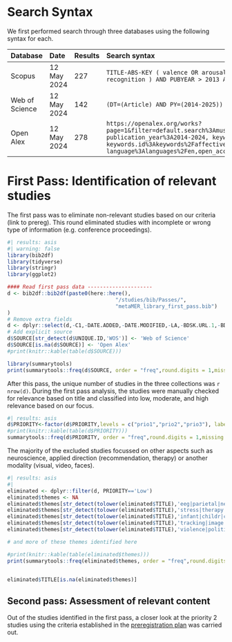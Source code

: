 # Search Syntax

We first performed search through three databases using the following syntax for each.

| Database       | Date  | Results | Search syntax                                                                                                                                                                                                                                                                                                              |
| :--------------| :------------- | :------ | :----------------------------------------------------------------------------------------------------- |
| Scopus         | 12 May 2024    | 227     | ```TITLE-ABS-KEY ( valence OR arousal OR classi OR categor OR algorithm AND music AND emotion AND recognition ) AND PUBYEAR > 2013 AND PUBYEAR < 2025 AND ( LIMIT-TO ( DOCTYPE , "ar" ) )```          |
| Web of Science | 12 May 2024    | 142     | ```(DT=(Article) AND PY=(2014-2025)) AND ALL=(music emotion recognition valence arousal)```          |
| Open Alex      | 12 May 2024    | 278     | ```https://openalex.org/works?page=1&filter=default.search%3Amusic%20emotion%20recognition%20valence%20arousal,type%3Atypes%2Farticle, publication_year%3A2014-2024, keywords.id%3Akeywords%2Femotion-recognition, keywords.id%3Akeywords%2Faffective-computing, language%3Alanguages%2Fen,open_access.any_repository_has_fulltext%3Atrue```   |


# First Pass: Identification of relevant studies

The first pass was to eliminate non-relevant studies based on our criteria (link to prereg). This round eliminated studies with incomplete or wrong type of information (e.g. conference proceedings).

```r
#| results: asis
#| warning: false
library(bib2df)
library(tidyverse)
library(stringr)
library(ggplot2)

#### Read first pass data ---------------------
d <- bib2df::bib2df(paste0(here::here(),
                                   "/studies/bib/Passes/", 
                                   "metaMER_library_first_pass.bib")
)
# Remove extra fields
d <- dplyr::select(d,-C1,-DATE.ADDED,-DATE.MODIFIED,-LA,-BDSK.URL.1,-BDSK.URL.2,-ISBN)
# Add explicit source
d$SOURCE[str_detect(d$UNIQUE.ID,'WOS')] <- 'Web of Science'
d$SOURCE[is.na(d$SOURCE)] <- 'Open Alex'
#print(knitr::kable(table(d$SOURCE)))

library(summarytools)
print(summarytools::freq(d$SOURCE, order = "freq",round.digits = 1,missing = 'NA',headings = FALSE))

```

After this pass, the unique number of studies in the three collections was `r nrow(d)`. During the first pass analysis, the studies were manually checked for relevance based on title and classified into low, moderate, and high relevance based on our focus.

```r
#| results: asis
d$PRIORITY<-factor(d$PRIORITY,levels = c("prio1","prio2","prio3"), labels = c("High","Moderate","Low"))
#print(knitr::kable(table(d$PRIORITY)))
summarytools::freq(d$PRIORITY, order = "freq",round.digits = 1,missing = 'NA',headings = FALSE)

```

The majority of the excluded studies focussed on other aspects such as neuroscience, applied direction (recommendation, therapy) or another modality (visual, video, faces).

```r
#| results: asis
#| 
eliminated <- dplyr::filter(d, PRIORITY=='Low')
eliminated$themes <- NA
eliminated$themes[str_detect(tolower(eliminated$TITLE),'eeg|parietal|neuro|meg|galvanic|electrodermal|conductanc|heart|ecg|biosignal|brain|physiological|electroenceph|imaging|biomarker|cerebral|cardiovascular|autonomic nervous')]<-'Biosignals'
eliminated$themes[str_detect(tolower(eliminated$TITLE),'stress|therapy|depress|autis|rehabil|schizoph|alzheime|cochle|interve')]<-'Clinical'
eliminated$themes[str_detect(tolower(eliminated$TITLE),'infant|childr|childhood|empath|curriculum|amusia|music education|college|singing|young adults|newbor|memory')]<-'Developmental/Educational'
eliminated$themes[str_detect(tolower(eliminated$TITLE),'tracking|image|wearable|virtual|touch|dance|movie|TV|voice|facial|face|multimodal|body|animat|multimed|video|robot|wireless|visual|sensor|multi-modal')]<-'Multimodal'
eliminated$themes[str_detect(tolower(eliminated$TITLE),'violence|political|speech|melodies|twins|stage|timbre|tonality|age|paralinguistics|ontologies')]<-'Other'

# and more of these themes identified here

#print(knitr::kable(table(eliminated$themes)))
print(summarytools::freq(eliminated$themes, order = "freq",round.digits = 1,missing = 'NA',headings = FALSE))


eliminated$TITLE[is.na(eliminated$themes)]

```

## Second pass: Assessment of relevant content

Out of the studies identified in the first pass, a closer look at the priority 2 studies using the criteria established in the [preregistration plan](../preregistration/preregistration.qmd) was carried out.

